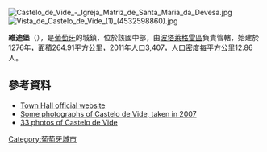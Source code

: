 [[Image:Castelo_de_Vide_-_Igreja_Matriz_de_Santa_Maria_da_Devesa.jpg|right]]
[[Image:Vista_de_Castelo_de_Vide_(1)_(4532598860).jpg|thumb]]

{{Coord|39|20|N|7|31|W|display=title}}

'''維迪堡'''（{{lang-pt|Castelo de Vide}}），是[[葡萄牙|葡萄牙]]的城鎮，位於該國中部，由[[波塔萊格雷區|波塔萊格雷區]]負責管轄，始建於1276年，面積264.91平方公里，2011年人口3,407，人口密度每平方公里12.86人。

==參考資料==
*[http://www.cm-castelo-vide.pt Town Hall official website] {{Wayback|url=http://www.cm-castelo-vide.pt/ |date=20210126042628 }}
*[https://web.archive.org/web/20071023043630/http://www.brunotereso.net/blog/?page_id=199 Some photographs of Castelo de Vide, taken in 2007]
*[https://web.archive.org/web/20150927082826/http://www.alentejo-property.com/castelo-de-vide 33 photos of Castelo de Vide]

{{Portugal-geo-stub}}
[[Category:葡萄牙城市|Category:葡萄牙城市]]